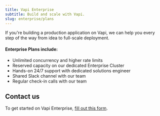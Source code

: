```yaml
---
title: Vapi Enterprise
subtitle: Build and scale with Vapi.
slug: enterprise/plans
---
```



If you're building a production application on Vapi, we can help you every step of the way from idea to full-scale deployment.

#### Enterprise Plans include:

- Unlimited concurrency and higher rate limits
- Reserved capacity on our dedicated Enterprise Cluster
- Hands-on 24/7 support with dedicated solutions engineer
- Shared Slack channel with our team
- Regular check-in calls with our team

## Contact us

To get started on Vapi Enterprise, [fill out this form](https://book.vapi.ai).
